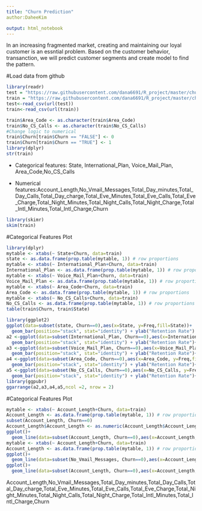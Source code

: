 ```yaml
---
title: "Churn Prediction"
author:DaheeKim

output: html_notebook
---
```


In an increasing fragmented market, creating and maintaining our loyal customer is an essntial problem. Based on the customer behavior, transanction, we will predict customer segments and create model to find the pattern.

#Load data from github
```r
library(readr)
test = "https://raw.githubusercontent.com/dana6691/R_project/master/churnTrain.csv"
train = "https://raw.githubusercontent.com/dana6691/R_project/master/churnTrain.csv"
test<-read_csv(url(test))
train<-read_csv(url(train))
```

```r
train$Area_Code <- as.character(train$Area_Code)
train$No_CS_Calls <- as.character(train$No_CS_Calls)
#Change logic to numerical  
train$Churn[train$Churn == "FALSE"] <- 0
train$Churn[train$Churn == "TRUE"] <- 1
library(dplyr)
str(train)
```
- Categorical features: State, International_Plan, Voice_Mail_Plan,  Area_Code,No_CS_Calls

- Numerical features:Account_Length,No_Vmail_Messages,Total_Day_minutes,Total_Day_Calls,Total_Day_charge,Total_Eve_Minutes,Total_Eve_Calls,Total_Eve_Charge,Total_Night_Minutes,Total_Night_Calls,Total_Night_Charge,Total_Intl_Minutes,Total_Intl_Charge,Churn
```r
library(skimr)
skim(train)
```

#Categorical Features Plot
```r
library(dplyr)
mytable <- xtabs(~ State+Churn, data=train)
state <- as.data.frame(prop.table(mytable, 1)) # row proportions
mytable <- xtabs(~ International_Plan+Churn, data=train)
International_Plan <- as.data.frame(prop.table(mytable, 1)) # row proportions
mytable <- xtabs(~ Voice_Mail_Plan+Churn, data=train)
Voice_Mail_Plan <- as.data.frame(prop.table(mytable, 1)) # row proportions
mytable <- xtabs(~ Area_Code+Churn, data=train)
Area_Code <- as.data.frame(prop.table(mytable, 1)) # row proportions
mytable <- xtabs(~ No_CS_Calls+Churn, data=train)
No_CS_Calls <- as.data.frame(prop.table(mytable, 1)) # row proportions
table(train$Churn, train$State)

library(ggplot2)
ggplot(data=subset(state, Churn==0),aes(x=State, y=Freq,fill=State))+
  geom_bar(position="stack", stat="identity") + ylab("Retention Rate") + theme(legend.position = "none")
a2 <-ggplot(data=subset(International_Plan, Churn==0),aes(x=International_Plan, y=Freq,fill=International_Plan))+
  geom_bar(position="stack", stat="identity") + ylab("Retention Rate")+ theme(legend.position = "none")
a3 <-ggplot(data=subset(Voice_Mail_Plan, Churn==0),aes(x=Voice_Mail_Plan, y=Freq,fill=Voice_Mail_Plan))+
  geom_bar(position="stack", stat="identity") + ylab("Retention Rate")+ theme(legend.position = "none")
a4 <-ggplot(data=subset(Area_Code, Churn==0),aes(x=Area_Code, y=Freq,fill=Area_Code))+
  geom_bar(position="stack", stat="identity") + ylab("Retention Rate")+ theme(legend.position = "none")
a5 <-ggplot(data=subset(No_CS_Calls, Churn==0),aes(x=No_CS_Calls, y=Freq,fill=No_CS_Calls))+
  geom_bar(position="stack", stat="identity") + ylab("Retention Rate")+ theme(legend.position = "none")
library(ggpubr)
ggarrange(a2,a3,a4,a5,ncol =2, nrow = 2)

```


#Categorical Features Plot
```r
mytable <- xtabs(~ Account_Length+Churn, data=train)
Account_Length <- as.data.frame(prop.table(mytable, 1)) # row proportions
subset(Account_Length, Churn==0)
Account_Length$Account_Length <- as.numeric(Account_Length$Account_Length)
ggplot()+
  geom_line(data=subset(Account_Length, Churn==0),aes(x=Account_Length, y=Freq,group=1)) + ylab("Retention Rate") + theme(legend.position = "none") + scale_x_continuous(name = "Account Length", breaks=seq(0,max(Account_Length$Account_Length),10))
mytable <- xtabs(~ Account_Length+Churn, data=train)
Account_Length <- as.data.frame(prop.table(mytable, 1)) # row proportions
ggplot()+
  geom_line(data=subset(No_Vmail_Messages, Churn==0),aes(x=Account_Length, y=Freq,group=1)) + ylab("Retention Rate") + theme(legend.position = "none") + scale_x_continuous(name = "Account Length", breaks=seq(0,max(Account_Length$Account_Length),10))
ggplot()+
  geom_line(data=subset(Account_Length, Churn==0),aes(x=Account_Length, y=Freq,group=1)) + ylab("Retention Rate") + theme(legend.position = "none") + scale_x_continuous(name = "Account Length", breaks=seq(0,max(Account_Length$Account_Length),10))

```
Account_Length,No_Vmail_Messages,Total_Day_minutes,Total_Day_Calls,Total_Day_charge,Total_Eve_Minutes,Total_Eve_Calls,Total_Eve_Charge,Total_Night_Minutes,Total_Night_Calls,Total_Night_Charge,Total_Intl_Minutes,Total_Intl_Charge,Churn
